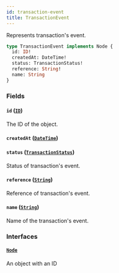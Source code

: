 ```yaml
---
id: transaction-event
title: TransactionEvent
---
```



Represents transaction's event.

```graphql
type TransactionEvent implements Node {
  id: ID!
  createdAt: DateTime!
  status: TransactionStatus!
  reference: String!
  name: String
}
```


### Fields

#### `id` ([`ID`](../../../developer/api-reference/scalars/id))

The ID of the object.


#### `createdAt` ([`DateTime`](../../../developer/api-reference/scalars/date-time))




#### `status` ([`TransactionStatus`](../../../developer/api-reference/enums/transaction-status))

Status of transaction's event.


#### `reference` ([`String`](../../../developer/api-reference/scalars/string))

Reference of transaction's event.


#### `name` ([`String`](../../../developer/api-reference/scalars/string))

Name of the transaction's event.


### Interfaces

#### [`Node`](../../../developer/api-reference/interfaces/node) 

An object with an ID




